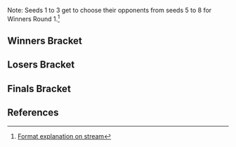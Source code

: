 <noinclude>{{DISPLAYTITLE:Battle of the Five Gods: Finals Bracket}}{{SetGame|melee}}
{{Battle of the Five Gods Tabs|This=4}}
</noinclude>
Note: Seeds 1 to 3 get to choose their opponents from seeds 5 to 8 for Winners Round 1.<ref>[https://www.twitch.tv/sxswgamingesports/v/55160096 Format explanation on stream]</ref>
==Winners Bracket==
{{8DEWBracketA
|tourneylink=Battle of the Five Gods
|tourneyname=Battle of the Five Gods
|column-width=200
<!-- QUARTERFINALS -->
|r1m1p1=Hungrybox |r1m1p1flag=us |r1m1p1score=3
|r1m1p2=Silent Wolf |r1m1p2flag=us |r1m1p2score=1
|r1m1win=1
|r1m1p1char1=jiggly |r1m1p2char1=fox |r1m1p1stock1=3 |r1m1p2stock1=0 |r1m1win1=1 |r1m1stage1=Battlefield
|r1m1p1char2=jiggly |r1m1p2char2=fox |r1m1p1stock2=1 |r1m1p2stock2=0 |r1m1win2=1 |r1m1stage2=Pokémon Stadium
|r1m1p1char3=jiggly |r1m1p2char3=fox |r1m1p1stock3=0 |r1m1p2stock3=2 |r1m1win3=2 |r1m1stage3=Pokémon Stadium
|r1m1p1char4=jiggly |r1m1p2char4=fox |r1m1p1stock4=3 |r1m1p2stock4=0 |r1m1win4=1 |r1m1stage4=Dream Land
|r1m1p1char5= |r1m1p2char5= |r1m1p1stock5= |r1m1p2stock5= |r1m1win5= |r1m1stage5=
|r1m1date=March 19, 2016
|r1m1finished=true
|r1m1details={{BracketMatchDetails
|preview= 
|lrthread=
|vod=https://www.youtube.com/watch?v=AFWOO-zNUjI
|interview=
|recap=
|comment=
}}

|r1m2p1=Mango |r1m2p1flag=us |r1m2p1score=1
|r1m2p2=Westballz |r1m2p2flag=us |r1m2p2score=3
|r1m2win=2
|r1m2p1char1=fox |r1m2p2char1=falco |r1m2p1stock1=0 |r1m2p2stock1=1 |r1m2win1=2 |r1m2stage1=Battlefield
|r1m2p1char2=fox |r1m2p2char2=falco |r1m2p1stock2=0 |r1m2p2stock2=2 |r1m2win2=2 |r1m2stage2=Dream Land
|r1m2p1char3=fox |r1m2p2char3=falco |r1m2p1stock3=1 |r1m2p2stock3=0 |r1m2win3=1 |r1m2stage3=Dream Land
|r1m2p1char4=fox |r1m2p2char4=falco |r1m2p1stock4=0 |r1m2p2stock4=1 |r1m2win4=2 |r1m2stage4=Pokémon Stadium
|r1m2p1char5= |r1m2p2char5= |r1m2p1stock5= |r1m2p2stock5= |r1m2win5= |r1m2stage5=
|r1m2date=March 19, 2016 - 13:40 {{Abbr/CDT}}
|r1m2finished=true
|r1m2details={{BracketMatchDetails
|preview= 
|lrthread=
|vod=https://www.youtube.com/watch?v=40b-r5DOH-4
|interview=
|recap=
|comment=
}}

|r1m3p1=Mew2King |r1m3p1flag=us |r1m3p1score=2
|r1m3p2=Plup |r1m3p2flag=us |r1m3p2score=3
|r1m3win=2
|r1m3p1char1=sheik |r1m3p2char1=sheik |r1m3p1stock1=0 |r1m3p2stock1=1 |r1m3win1=2 |r1m3stage1=Battlefield
|r1m3p1char2=sheik |r1m3p2char2=sheik |r1m3p1stock2=0 |r1m3p2stock2=1 |r1m3win2=2 |r1m3stage2=Final Destination
|r1m3p1char3=sheik |r1m3p2char3=sheik |r1m3p1stock3=1 |r1m3p2stock3=0 |r1m3win3=1 |r1m3stage3=Final Destination
|r1m3p1char4=sheik |r1m3p2char4=sheik |r1m3p1stock4=2 |r1m3p2stock4=0 |r1m3win4=1 |r1m3stage4=Fountain of Dreams
|r1m3p1char5=sheik |r1m3p2char5=sheik |r1m3p1stock5=0 |r1m3p2stock5=1 |r1m3win5=2 |r1m3stage5=Fountain of Dreams
|r1m3date=March 19, 2016
|r1m3finished=true
|r1m3details={{BracketMatchDetails
|preview= 
|lrthread=
|vod=https://www.youtube.com/watch?v=xEoU0mIhXj0
|interview=
|recap=
|comment=
}}

|r1m4p1=Armada |r1m4p1flag=se |r1m4p1score=3
|r1m4p2=Wobbles |r1m4p2flag=us |r1m4p2score=0
|r1m4win=1
|r1m4p1char1=peach |r1m4p2char1=ic |r1m4p1stock1=2 |r1m4p2stock1=0 |r1m4win1=1 |r1m4stage1=Dream Land
|r1m4p1char2=peach |r1m4p2char2=ic |r1m4p1stock2=2 |r1m4p2stock2=0 |r1m4win2=1 |r1m4stage2=Pokémon Stadium
|r1m4p1char3=peach |r1m4p2char3=ic |r1m4p1stock3=3 |r1m4p2stock3=0 |r1m4win3=1 |r1m4stage3=Pokémon Stadium
|r1m4p1char4= |r1m4p2char4= |r1m4p1stock4= |r1m4p2stock4= |r1m4win4= |r1m4stage4=
|r1m4p1char5= |r1m4p2char5= |r1m4p1stock5= |r1m4p2stock5= |r1m4win5= |r1m4stage5=
|r1m4date=March 19, 2016 - 13:20 {{Abbr/CDT}}
|r1m4finished=true
|r1m4details={{BracketMatchDetails
|preview= 
|lrthread=
|vod=https://www.youtube.com/watch?v=cNeR8UZ8JYM
|interview=
|recap=
|comment=
}}


<!-- SEMIFINALS -->
|r2m1p1=Hungrybox|r2m1p1flag=us |r2m1p1score=3
|r2m1p2=Westballz |r2m1p2flag=us |r2m1p2score=1
|r2m1win=1
|r2m1p1char1=jiggly |r2m1p2char1=falco |r2m1p1stock1=1 |r2m1p2stock1=0 |r2m1win1=1 |r2m1stage1=Fountain of Dreams
|r2m1p1char2=jiggly |r2m1p2char2=fox |r2m1p1stock2=0 |r2m1p2stock2=2 |r2m1win2=2 |r2m1stage2=Pokémon Stadium
|r2m1p1char3=jiggly |r2m1p2char3=fox |r2m1p1stock3=2 |r2m1p2stock3=0 |r2m1win3=1 |r2m1stage3=Dream Land
|r2m1p1char4=puff |r2m1p2char4=falco |r2m1p1stock4=2 |r2m1p2stock4=0 |r2m1win4=1 |r2m1stage4=Yoshi's Story
|r2m1p1char5= |r2m1p2char5= |r2m1p1stock5= |r2m1p2stock5= |r2m1win5= |r2m1stage5=
|r2m1date=March 19, 2016 - 14:40 {{Abbr/CDT}}
|r2m1finished=true
|r2m1details={{BracketMatchDetails
|preview= 
|lrthread=
|vod=https://www.youtube.com/watch?v=Ftth_UnsfMc
|interview=
|recap=
|comment=
}}

|r2m2p1=Plup |r2m2p1flag=us |r2m2p1score=1
|r2m2p2=Armada |r2m2p2flag=se |r2m2p2score=3
|r2m2win=2
|r2m2p1char1=sheik |r2m2p2char1=peach |r2m2p1stock1=0 |r2m2p2stock1=3 |r2m2win1=2 |r2m2stage1=Dream Land
|r2m2p1char2=sheik |r2m2p2char2=peach |r2m2p1stock2=0 |r2m2p2stock2=2 |r2m2win2=2 |r2m2stage2=Battlefield
|r2m2p1char3=sheik |r2m2p2char3=peach |r2m2p1stock3=2 |r2m2p2stock3=0 |r2m2win3=1 |r2m2stage3=Battlefield
|r2m2p1char4=sheik |r2m2p2char4=peach |r2m2p1stock4=0 |r2m2p2stock4=1 |r2m2win4=2 |r2m2stage4=Final Destination
|r2m2p1char5= |r2m2p2char5= |r2m2p1stock5= |r2m2p2stock5= |r2m2win5= |r2m2stage5=
|r2m2date=March 19, 2016 - 15:00 {{Abbr/CDT}}
|r2m2finished=true
|r2m2details={{BracketMatchDetails
|preview= 
|lrthread=
|vod=https://www.youtube.com/watch?v=ZVEa2i-tGhM
|interview=
|recap=
|comment=
}}
}}

==Losers Bracket==
{{8DELBracketSmwA
|tourneylink=Battle of the Five Gods
|tourneyname=Battle of the Five Gods
|l1placement=7-8
|l2placement=5-6
|column-width=180

|l1m1p1=Silent Wolf |l1m1p1flag=us |l1m1p1score=1
|l1m1p2=Mango |l1m1p2flag=us |l1m1p2score=3
|l1m1win=2
|l1m1p1char1=fox |l1m1p2char1=fox |l1m1p1stock1=0 |l1m1p2stock1=2 |l1m1win1=2 |l1m1stage1=Battlefield
|l1m1p1char2=fox |l1m1p2char2=fox |l1m1p1stock2=1 |l1m1p2stock2=0 |l1m1win2=1 |l1m1stage2=Pokémon Stadium
|l1m1p1char3=fox |l1m1p2char3=fox |l1m1p1stock3=0 |l1m1p2stock3=1 |l1m1win3=2 |l1m1stage3=Yoshi's Story
|l1m1p1char4=fox |l1m1p2char4=fox |l1m1p1stock4=0 |l1m1p2stock4=1 |l1m1win4=2 |l1m1stage4=Dream Land
|l1m1p1char5= |l1m1p2char5= |l1m1p1stock5= |l1m1p2stock5= |l1m1win5= |l1m1stage5=
|l1m1date=March 19, 2016 - 14:10 {{Abbr/CDT}}
|l1m1finished=true
|l1m1details={{BracketMatchDetails
|preview= 
|lrthread=
|vod=https://www.youtube.com/watch?v=NnyPsH72xvg
|interview=
|recap=
|comment=
}}

|l1m2p1=Mew2King |l1m2p1flag=us |l1m2p1score=0
|l1m2p2=Wobbles |l1m2p2flag=us |l1m2p2score=3
|l1m2win=2
|l1m2p1char1=peach |l1m2p2char1=ic |l1m2p1stock1=0 |l1m2p2stock1=3 |l1m2win1=2 |l1m2stage1=Fountain of Dreams
|l1m2p1char2=marth |l1m2p2char2=ic |l1m2p1stock2=0 |l1m2p2stock2=3 |l1m2win2=2 |l1m2stage2=Final Destination
|l1m2p1char3=fox |l1m2p2char3=ic |l1m2p1stock3=0 |l1m2p2stock3=3 |l1m2win3=2 |l1m2stage3=Pokémon Stadium
|l1m2p1char4= |l1m2p2char4= |l1m2p1stock4= |l1m2p2stock4= |l1m2win4= |l1m2stage4=
|l1m2p1char5= |l1m2p2char5= |l1m2p1stock5= |l1m2p2stock5= |l1m2win5= |l1m2stage5=
|l1m2date=March 19, 2016 - 14:30 {{Abbr/CDT}}
|l1m2finished=true
|l1m2details={{BracketMatchDetails
|preview= 
|lrthread=
|vod=https://www.youtube.com/watch?v=4efIXdgDw1s
|interview=
|recap=
|comment=
}}

<!-- LOSER'S ROUND 2 -->
|l2m1p1=Plup |l2m1p1flag=us |l2m1p1score=1
|l2m1p2=Mango |l2m1p2flag=us |l2m1p2score=3
|l2m1win=2
|l2m1p1char1=sheik |l2m1p2char1=fox |l2m1p1stock1=0 |l2m1p2stock1=3 |l2m1win1=2 |l2m1stage1=Battlefield
|l2m1p1char2=samus |l2m1p2char2=fox |l2m1p1stock2=0 |l2m1p2stock2=1 |l2m1win2=2 |l2m1stage2=Fountain of Dreams
|l2m1p1char3=samus |l2m1p2char3=fox |l2m1p1stock3=2 |l2m1p2stock3=0 |l2m1win3=1 |l2m1stage3=Fountain of Dreams
|l2m1p1char4=samus |l2m1p2char4=fox |l2m1p1stock4=0 |l2m1p2stock4=1 |l2m1win4=2 |l2m1stage4=Yoshi's Story
|l2m1p1char5= |l2m1p2char5= |l2m1p1stock5= |l2m1p2stock5= |l2m1win5= |l2m1stage5=
|l2m1date=March 19, 2016
|l2m1finished=
|l2m1details={{BracketMatchDetails
|preview= 
|lrthread=
|vod=https://www.youtube.com/watch?v=RrVaU5lTw-4
|interview=
|recap=
|comment=
}}

|l2m2p1=Westballz |l2m2p1flag=us |l2m2p1score=1
|l2m2p2=Wobbles |l2m2p2flag=us |l2m2p2score=3
|l2m2win=2
|l2m2p1char1=fox |l2m2p2char1=ic |l2m2p1stock1=0 |l2m2p2stock1=1 |l2m2win1=2 |l2m2stage1=Yoshi's Story
|l2m2p1char2=falco |l2m2p2char2=ic |l2m2p1stock2=1 |l2m2p2stock2=0 |l2m2win2=1 |l2m2stage2=Yoshi's Story
|l2m2p1char3=falco |l2m2p2char3=ic |l2m2p1stock3=0 |l2m2p2stock3=1 |l2m2win3=2 |l2m2stage3=Fountain of Dreams
|l2m2p1char4=falco |l2m2p2char4=ic |l2m2p1stock4=0 |l2m2p2stock4=1 |l2m2win4=2 |l2m2stage4=Pokémon Stadium
|l2m2p1char5= |l2m2p2char5= |l2m2p1stock5= |l2m2p2stock5= |l2m2win5= |l2m2stage5=
|l2m2date=March 19, 2016
|l2m2finished=
|l2m2details={{BracketMatchDetails
|preview= 
|lrthread=
|vod=https://www.youtube.com/watch?v=icsblWokcAU
|interview=
|recap=
|comment=
}}
}}
<onlyinclude>
==Finals Bracket==
{{DEFinalSmwBracket
|tourneylink=Battle of the Five Gods
|tourneyname=Battle of the Five Gods
|l1placement=4
|r2placement=3
|r3loserplacement=2
|r3winnerplacement=1
|column-width=185
|column-width-finals=230

<!-- FROM WINNERS -->
|r1m1p1=Hungrybox |r1m1p1flag=us |r1m1p1score=3
|r1m1p2=Armada |r1m1p2flag=se |r1m1p2score=0
|r1m1win=1
|r1m1p1char1=puff |r1m1p2char1=fox |r1m1p1stock1=1 |r1m1p2stock1=0 |r1m1win1=1 |r1m1stage1=Battlefield
|r1m1p1char2=puff |r1m1p2char2=fox |r1m1p1stock2=2 |r1m1p2stock2=0 |r1m1win2=1 |r1m1stage2=Final Destination
|r1m1p1char3=puff |r1m1p2char3=fox |r1m1p1stock3=1 |r1m1p2stock3=0 |r1m1win3=1 |r1m1stage3=Battlefield
|r1m1p1char4= |r1m1p2char4= |r1m1p1stock4= |r1m1p2stock4= |r1m1win4= |r1m1stage4=
|r1m1p1char5= |r1m1p2char5= |r1m1p1stock5= |r1m1p2stock5= |r1m1win5= |r1m1stage5=
|r1m1date=March 19, 2016
|r1m1finished=
|r1m1details={{BracketMatchDetails
|preview= 
|lrthread=
|vod=https://www.youtube.com/watch?v=OSGfP6hjsDU
|interview=
|recap=
|comment=
}}

<!-- FROM LOSERS -->
|l1m1p1=Mango |l1m1p1flag=us |l1m1p1score=3
|l1m1p2=Wobbles |l1m1p2flag=us |l1m1p2score=1
|l1m1win=1
|l1m1p1char1=fox |l1m1p2char1=ic |l1m1p1stock1=2 |l1m1p2stock1=0 |l1m1win1=1 |l1m1stage1=Yoshi's Story
|l1m1p1char2=fox |l1m1p2char2=ic |l1m1p1stock2=3 |l1m1p2stock2=0 |l1m1win2=1 |l1m1stage2=Fountain of Dreams
|l1m1p1char3=fox |l1m1p2char3=ic |l1m1p1stock3=0 |l1m1p2stock3=1 |l1m1win3=2 |l1m1stage3=Battlefield
|l1m1p1char4=fox |l1m1p2char4=ic |l1m1p1stock4=2 |l1m1p2stock4=0 |l1m1win4=1 |l1m1stage4=Dream Land
|l1m1p1char5= |l1m1p2char5= |l1m1p1stock5= |l1m1p2stock5= |l1m1win5= |l1m1stage5=
|l1m1date=March 19, 2016
|l1m1finished=
|l1m1details={{BracketMatchDetails
|preview= 
|lrthread=
|vod=https://www.youtube.com/watch?v=wObuoj-EWNc
|interview=
|recap=
|comment=
}}

<!-- LOSERS FINALS -->
|r2m1p1=Armada |r2m1p1flag=se |r2m1p1score=2
|r2m1p2=Mango |r2m1p2flag=us |r2m1p2score=3
|r2m1win=2
|r2m1p1char1=fox |r2m1p2char1=fox |r2m1p1stock1=0 |r2m1p2stock1=1 |r2m1win1=2 |r2m1stage1=Battlefield
|r2m1p1char2=fox |r2m1p2char2=fox |r2m1p1stock2=0 |r2m1p2stock2=1 |r2m1win2=2 |r2m1stage2=Dream Land
|r2m1p1char3=peach |r2m1p2char3=fox |r2m1p1stock3=2 |r2m1p2stock3=0 |r2m1win3=1 |r2m1stage3=Final Destination
|r2m1p1char4=peach |r2m1p2char4=fox |r2m1p1stock4=1 |r2m1p2stock4=0 |r2m1win4=1 |r2m1stage4=Yoshi's Story
|r2m1p1char5=peach |r2m1p2char5=fox |r2m1p1stock5=0 |r2m1p2stock5=1 |r2m1win5=2 |r2m1stage5=Yoshi's Story
|r2m1date=March 19, 2016
|r2m1finished=
|r2m1details={{BracketMatchDetails
|preview= 
|lrthread=
|vod=https://www.youtube.com/watch?v=8pv3X-iI278
|interview=
|recap=
|comment=
}}

<!-- GRAND FINALS -->
|r3m1p1=Hungrybox |r3m1p1flag=us |r3m1p1score=0 |r3m2p1score=3 |export_score=true
|r3m1p2=Mango |r3m1p2flag=us |r3m1p2score=3 |r3m2p2score=1
|r3m1win=1
|r3m1p1char1=puff |r3m1p2char1=fox |r3m1p1stock1=0 |r3m1p2stock1=2 |r3m1win1=2 |r3m1stage1=Battlefield
|r3m1p1char2=puff |r3m1p2char2=fox |r3m1p1stock2=0 |r3m1p2stock2=2 |r3m1win2=2 |r3m1stage2=Dream Land
|r3m1p1char3=puff |r3m1p2char3=fox |r3m1p1stock3=0 |r3m1p2stock3=1 |r3m1win3=2 |r3m1stage3=Dream Land
|r3m1p1char4= |r3m1p2char4= |r3m1p1stock4= |r3m1p2stock4= |r3m1win4= |r3m1stage4=
|r3m1p1char5= |r3m1p2char5= |r3m1p1stock5= |r3m1p2stock5= |r3m1win5= |r3m1stage5=

|r3m2p1char1=puff |r3m2p1stock1=2 |r3m2p2char1=fox |r3m2p2stock1=0 |r3m2win1=1 |r3m2stage1=Battlefield
|r3m2p1char2=puff |r3m2p1stock2=0 |r3m2p2char2=fox |r3m2p2stock2=1 |r3m2win2=2 |r3m2stage2=Yoshi's Story
|r3m2p1char3=puff |r3m2p1stock3=2 |r3m2p2char3=fox |r3m2p2stock3=0 |r3m2win3=1 |r3m2stage3=Dream Land
|r3m2p1char4=puff |r3m2p1stock4=2 |r3m2p2char4=fox |r3m2p2stock4=0 |r3m2win4=1 |r3m2stage4=Pokémon Stadium
|r3m2p1char5= |r3m2p1stock5= |r3m2p2char5= |r3m2p2stock5= |r3m2win5= |r3m2stage5=
|r3m1date=March 19, 2016
|r3m1finished=
|r3m1details={{BracketMatchDetails
|preview= 
|lrthread=
|vod=https://www.youtube.com/watch?v=WTFqJWmLPgg
|interview=
|recap=
|comment=
}}
}}
</onlyinclude>
==References==
{{reflist}}
